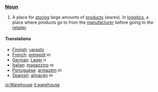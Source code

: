 === [[Noun]] ===

#A place for [[store|storing]] large amounts of [[product]]s (wares). In [[logistics]], a place where products go to from the [[manufacturer]] before going to the [[retailer]]

==== Translations ====

*[[Finnish]]: [[varasto]]
*[[French]]: [[entrepôt]] ''m''
*[[German]]: [[Lager]] ''n''
*[[Italian]]: [[magazzino]] ''m''
*[[Portuguese]]: [[armazém]] ''m''
*[[Spanish]]: [[almacén]] ''m''

[[io:Warehouse]]
[[it:warehouse]]
